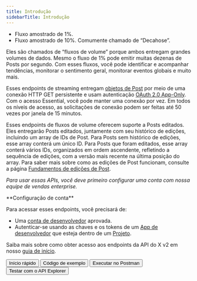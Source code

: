 ```yaml
---
title: Introdução
sidebarTitle: Introdução
---
```



- Fluxo amostrado de 1%.
- Fluxo amostrado de 10%. Comumente chamado de “Decahose”.

Eles são chamados de “fluxos de volume” porque ambos entregam grandes volumes de dados. Mesmo o fluxo de 1% pode emitir muitas dezenas de Posts por segundo. Com esses fluxos, você pode identificar e acompanhar tendências, monitorar o sentimento geral, monitorar eventos globais e muito mais.

Esses endpoints de streaming entregam [objetos de Post](/pt-BR/x-api/fundamentals/data-dictionary#tweet) por meio de uma conexão HTTP GET persistente e usam autenticação [OAuth 2.0 App-Only](/pt-BR/resources/fundamentals/authentication#oauth-2-0). Com o acesso Essential, você pode manter uma conexão por vez. Em todos os níveis de acesso, as solicitações de conexão podem ser feitas até 50 vezes por janela de 15 minutos.

Esses endpoints de fluxos de volume oferecem suporte a Posts editados. Eles entregarão Posts editados, juntamente com seu histórico de edições, incluindo um array de IDs de Post. Para Posts sem histórico de edições, esse array conterá um único ID. Para Posts que foram editados, esse array conterá vários IDs, organizados em ordem ascendente, refletindo a sequência de edições, com a versão mais recente na última posição do array. Para saber mais sobre como as edições de Post funcionam, consulte a página [Fundamentos de edições de Post](/pt-BR/x-api/fundamentals/edit-posts).

_Para usar essas APIs, você deve primeiro configurar uma conta com nossa equipe de vendas enterprise._

<Note>
  **Configuração de conta**

  Para acessar esses endpoints, você precisará de:

  - Uma [conta de desenvolvedor](https://developer.x.com/en/portal/petition/essential/basic-info) aprovada.
  - Autenticar-se usando as chaves e os tokens de um [App de desenvolvedor](/pt-BR/resources/fundamentals/developer-apps) que esteja dentro de um [Projeto](/pt-BR/resources/fundamentals/projects).

  Saiba mais sobre como obter acesso aos endpoints da API do X v2 em nosso [guia de início](/pt-BR/x-api/getting-started/getting-access).
</Note>

<div class="flex space-x-2">
  <Button href="/pt-BR/x-api/posts/volume-streams/quickstart">
    Início rápido
  </Button>

  <Button href="https://github.com/xdevplatform/Twitter-API-v2-sample-code">
    Código de exemplo
  </Button>

  <Button href="https://app.getpostman.com/run-collection/9956214-784efcda-ed4c-4491-a4c0-a26470a67400">
    Executar no Postman
  </Button>

  <Button href="https://developer.x.com/apitools/api?endpoint=/2/tweets/sample/stream&method=get">
    Testar com o API Explorer
  </Button>
</div>
